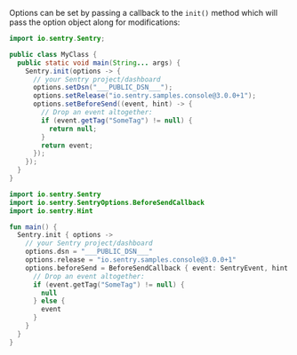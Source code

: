 Options can be set by passing a callback to the `init()` method which will
pass the option object along for modifications:

```java {tabTitle:Java}
import io.sentry.Sentry;

public class MyClass {
  public static void main(String... args) {
    Sentry.init(options -> {
      // your Sentry project/dashboard
      options.setDsn("___PUBLIC_DSN___");
      options.setRelease("io.sentry.samples.console@3.0.0+1");
      options.setBeforeSend((event, hint) -> {
        // Drop an event altogether:
        if (event.getTag("SomeTag") != null) {
          return null;
        }
        return event;
      });
    });
  }
}
```

```kotlin {tabTitle:Kotlin}
import io.sentry.Sentry
import io.sentry.SentryOptions.BeforeSendCallback
import io.sentry.Hint

fun main() {
  Sentry.init { options ->
    // your Sentry project/dashboard
    options.dsn = "___PUBLIC_DSN___"
    options.release = "io.sentry.samples.console@3.0.0+1"
    options.beforeSend = BeforeSendCallback { event: SentryEvent, hint: Hint ->
      // Drop an event altogether:
      if (event.getTag("SomeTag") != null) {
        null
      } else {
        event
      }
    }
  }
}
```

